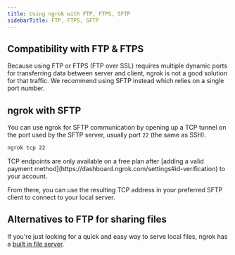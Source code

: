 ```yaml
---
title: Using ngrok with FTP, FTPS, SFTP
sidebarTitle: FTP, FTPS, SFTP
---
```

## Compatibility with FTP & FTPS

Because using FTP or FTPS (FTP over SSL) requires multiple dynamic ports for transferring data between server and client, ngrok is not a good solution for that traffic. We recommend using SFTP instead which relies on a single port number.

## ngrok with SFTP

You can use ngrok for SFTP communication by opening up a TCP tunnel on the port used by the SFTP server, usually port `22` (the same as SSH).

```bash
ngrok tcp 22
```

<Warning>
TCP endpoints are only available on a free plan after [adding a valid payment method](https://dashboard.ngrok.com/settings#id-verification) to your account.
</Warning>

From there, you can use the resulting TCP address in your preferred SFTP client to connect to your local server.

## Alternatives to FTP for sharing files

If you're just looking for a quick and easy way to serve local files, ngrok has a [built in file server](/universal-gateway/http/#serving-file-directories).
